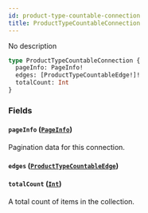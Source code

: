 ```yaml
---
id: product-type-countable-connection
title: ProductTypeCountableConnection
---
```



No description

```graphql
type ProductTypeCountableConnection {
  pageInfo: PageInfo!
  edges: [ProductTypeCountableEdge!]!
  totalCount: Int
}
```


### Fields

#### `pageInfo` ([`PageInfo`](../../../developer/api-reference/objects/page-info))

Pagination data for this connection.


#### `edges` ([`ProductTypeCountableEdge`](../../../developer/api-reference/objects/product-type-countable-edge))




#### `totalCount` ([`Int`](../../../developer/api-reference/scalars/int))

A total count of items in the collection.




